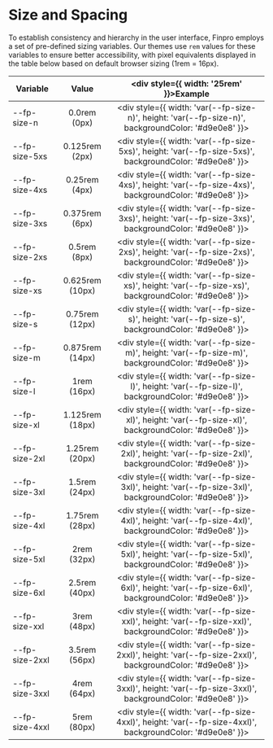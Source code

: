 
<Meta title="Design System/Size and Spacing" />

# Size and Spacing

To establish consistency and hierarchy in the user interface, Finpro employs a set of pre-defined sizing variables. Our themes use `rem` values for these variables to ensure better accessibility, with pixel equivalents displayed in the table below based on default browser sizing (1rem = 16px).

| Variable                |      Value      |   <div style={{ width: '25rem' }}>Example</div>  |
|-----------------------|:-------------:|:----------:|
| --fp-size-n   |  0.0rem   (0px)   | <div style={{ width: 'var(--fp-size-n)', height: 'var(--fp-size-n)', backgroundColor: '#d9e0e8' }}></div> |
| --fp-size-5xs |  0.125rem (2px)   | <div style={{ width: 'var(--fp-size-5xs)', height: 'var(--fp-size-5xs)', backgroundColor: '#d9e0e8' }}></div> |
| --fp-size-4xs |  0.25rem  (4px)   | <div style={{ width: 'var(--fp-size-4xs)', height: 'var(--fp-size-4xs)', backgroundColor: '#d9e0e8' }}></div> |
| --fp-size-3xs |  0.375rem (6px)   | <div style={{ width: 'var(--fp-size-3xs)', height: 'var(--fp-size-3xs)', backgroundColor: '#d9e0e8' }}></div> |
| --fp-size-2xs |  0.5rem   (8px)   | <div style={{ width: 'var(--fp-size-2xs)', height: 'var(--fp-size-2xs)', backgroundColor: '#d9e0e8' }}></div> |
| --fp-size-xs  |  0.625rem (10px)  | <div style={{ width: 'var(--fp-size-xs)', height: 'var(--fp-size-xs)', backgroundColor: '#d9e0e8' }}></div> |
| --fp-size-s   |  0.75rem  (12px)  | <div style={{ width: 'var(--fp-size-s)', height: 'var(--fp-size-s)', backgroundColor: '#d9e0e8' }}></div> |
| --fp-size-m   |  0.875rem (14px)  | <div style={{ width: 'var(--fp-size-m)', height: 'var(--fp-size-m)', backgroundColor: '#d9e0e8' }}></div> |
| --fp-size-l   |  1rem     (16px)  | <div style={{ width: 'var(--fp-size-l)', height: 'var(--fp-size-l)', backgroundColor: '#d9e0e8' }}></div> |
| --fp-size-xl  |  1.125rem (18px)  | <div style={{ width: 'var(--fp-size-xl)', height: 'var(--fp-size-xl)', backgroundColor: '#d9e0e8' }}></div> |
| --fp-size-2xl |  1.25rem  (20px)  | <div style={{ width: 'var(--fp-size-2xl)', height: 'var(--fp-size-2xl)', backgroundColor: '#d9e0e8' }}></div> |
| --fp-size-3xl |  1.5rem   (24px)  | <div style={{ width: 'var(--fp-size-3xl)', height: 'var(--fp-size-3xl)', backgroundColor: '#d9e0e8' }}></div> |
| --fp-size-4xl |  1.75rem  (28px)  | <div style={{ width: 'var(--fp-size-4xl)', height: 'var(--fp-size-4xl)', backgroundColor: '#d9e0e8' }}></div> |
| --fp-size-5xl |  2rem     (32px)  | <div style={{ width: 'var(--fp-size-5xl)', height: 'var(--fp-size-5xl)', backgroundColor: '#d9e0e8' }}></div> |
| --fp-size-6xl |  2.5rem   (40px)  | <div style={{ width: 'var(--fp-size-6xl)', height: 'var(--fp-size-6xl)', backgroundColor: '#d9e0e8' }}></div> |
| --fp-size-xxl |  3rem     (48px)  | <div style={{ width: 'var(--fp-size-xxl)', height: 'var(--fp-size-xxl)', backgroundColor: '#d9e0e8' }}></div> |
| --fp-size-2xxl |  3.5rem  (56px)  | <div style={{ width: 'var(--fp-size-2xxl)', height: 'var(--fp-size-2xxl)', backgroundColor: '#d9e0e8' }}></div> |
| --fp-size-3xxl |  4rem    (64px)  | <div style={{ width: 'var(--fp-size-3xxl)', height: 'var(--fp-size-3xxl)', backgroundColor: '#d9e0e8' }}></div> |
| --fp-size-4xxl |  5rem    (80px)  | <div style={{ width: 'var(--fp-size-4xxl)', height: 'var(--fp-size-4xxl)', backgroundColor: '#d9e0e8' }}></div> |
